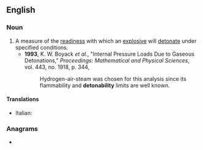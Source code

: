 ==English==

===Noun===
{{en-noun|~|detonabilities}}

# A measure of the [[readiness]] with which an [[explosive]] will [[detonate]] under specified conditions.
#* '''1993''', K. W. Boyack ''et al.'', "Internal Pressure Loads Due to Gaseous Detonations," ''Proceedings: Mathematical and Physical Sciences'', vol. 443, no. 1918, p. 344,
#*: Hydrogen-air-steam was chosen for this analysis since its flammability and '''detonability''' limits are well known.

====Translations====
{{trans-top}}
* Italian: {{t|it|detonabilità|f}}
{{trans-mid}}
{{trans-bottom}}

===Anagrams===
* {{anagrams|en|a=abdeiilnotty|biotinylated|denotability}}
